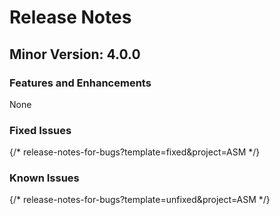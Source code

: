 # Release Notes

## Minor Version: 4.0.0

### Features and Enhancements
None

### Fixed Issues
{/* release-notes-for-bugs?template=fixed&project=ASM */}

### Known Issues
{/* release-notes-for-bugs?template=unfixed&project=ASM */}
